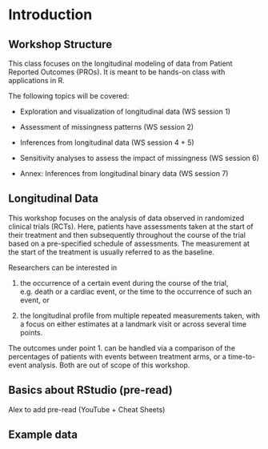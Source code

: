# Introduction

## Workshop Structure

This class focuses on the longitudinal modeling of data from Patient Reported Outcomes (PROs). It is meant to be hands-on class with applications in R.

The following topics will be covered:

-   Exploration and visualization of longitudinal data (WS session 1)

-   Assessment of missingness patterns (WS session 2)

-   Inferences from longitudinal data (WS session 4 + 5)

-   Sensitivity analyses to assess the impact of missingness (WS session 6)

-   Annex: Inferences from longitudinal binary data (WS session 7)

## Longitudinal Data

This workshop focuses on the analysis of data observed in randomized clinical trials (RCTs). Here, patients have assessments taken at the start of their treatment and then subsequently throughout the course of the trial based on a pre-specified schedule of assessments. The measurement at the start of the treatment is usually referred to as the baseline.

Researchers can be interested in

1.  the occurrence of a certain event during the course of the trial, e.g. death or a cardiac event, or the time to the occurrence of such an event, or

2.  the longitudinal profile from multiple repeated measurements taken, with a focus on either estimates at a landmark visit or across several time points.

The outcomes under point 1. can be handled via a comparison of the percentages of patients with events between treatment arms, or a time-to-event analysis. Both are out of scope of this workshop.

## Basics about RStudio (pre-read)

Alex to add pre-read (YouTube + Cheat Sheets)

## Example data

```r

```
